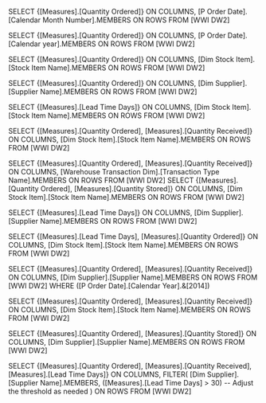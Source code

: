 SELECT 
    {[Measures].[Quantity Ordered]} ON COLUMNS,
    [P Order Date].[Calendar Month Number].MEMBERS ON ROWS
FROM 
    [WWI DW2]

SELECT 
    {[Measures].[Quantity Ordered]} ON COLUMNS,
    [P Order Date].[Calendar year].MEMBERS ON ROWS
FROM 
    [WWI DW2]

SELECT 
    {[Measures].[Quantity Ordered]} ON COLUMNS,
    [Dim Stock Item].[Stock Item Name].MEMBERS ON ROWS
FROM 
    [WWI DW2]

SELECT 
    {[Measures].[Quantity Ordered]} ON COLUMNS,
    [Dim Supplier].[Supplier Name].MEMBERS ON ROWS
FROM 
    [WWI DW2]

SELECT 
    {[Measures].[Lead Time Days]} ON COLUMNS,
    [Dim Stock Item].[Stock Item Name].MEMBERS ON ROWS
FROM 
    [WWI DW2]

SELECT 
    {[Measures].[Quantity Ordered], [Measures].[Quantity Received]} ON COLUMNS,
    [Dim Stock Item].[Stock Item Name].MEMBERS ON ROWS
FROM 
    [WWI DW2]

SELECT 
    {[Measures].[Quantity Ordered], [Measures].[Quantity Received]} ON COLUMNS,
    [Warehouse Transaction Dim].[Transaction Type Name].MEMBERS ON ROWS
FROM 
    [WWI DW2]
SELECT 
    {[Measures].[Quantity Ordered], [Measures].[Quantity Stored]} ON COLUMNS,
    [Dim Stock Item].[Stock Item Name].MEMBERS ON ROWS
FROM 
    [WWI DW2]

SELECT 
    {[Measures].[Lead Time Days]} ON COLUMNS,
    [Dim Supplier].[Supplier Name].MEMBERS ON ROWS
FROM 
    [WWI DW2]

SELECT 
    {[Measures].[Lead Time Days], [Measures].[Quantity Ordered]} ON COLUMNS,
    [Dim Stock Item].[Stock Item Name].MEMBERS ON ROWS
FROM 
    [WWI DW2]

SELECT 
    {[Measures].[Quantity Ordered], [Measures].[Quantity Received]} ON COLUMNS,
    [Dim Supplier].[Supplier Name].MEMBERS ON ROWS
FROM 
    [WWI DW2]
WHERE ([P Order Date].[Calendar Year].&[2014])

SELECT 
    {[Measures].[Quantity Ordered], [Measures].[Quantity Received]} ON COLUMNS,
    [Dim Stock Item].[Stock Item Name].MEMBERS ON ROWS
FROM 
    [WWI DW2]


SELECT 
    {[Measures].[Quantity Ordered], [Measures].[Quantity Stored]} ON COLUMNS,
    [Dim Supplier].[Supplier Name].MEMBERS ON ROWS
FROM 
    [WWI DW2]

SELECT 
    {[Measures].[Quantity Ordered], [Measures].[Quantity Received], [Measures].[Lead Time Days]} ON COLUMNS,
    FILTER(
        [Dim Supplier].[Supplier Name].MEMBERS, 
        ([Measures].[Lead Time Days] > 30)  -- Adjust the threshold as needed
    ) ON ROWS
FROM 
    [WWI DW2]














